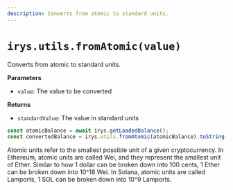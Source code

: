 ```yaml
---
description: Converts from atomic to standard units.
---
```



# `irys.utils.fromAtomic(value)`

Converts from atomic to standard units.

**Parameters**

<div className="-mt-6" />

-   `value`: The value to be converted

**Returns**

<div className="-mt-6" />

-   `standardValue`: The value in standard units

```js
const atomicBalance = await irys.getLoadedBalance();
const convertedBalance = irys.utils.fromAtomic(atomicBalance).toString();
```

<Callout type="info" emoji="ℹ️">
	Atomic units refer to the smallest possible unit of a given cryptocurrency. In Ethereum, atomic units are called
	Wei, and they represent the smallest unit of Ether. Similar to how 1 dollar can be broken down into 100 cents, 1
	Ether can be broken down into 10^18 Wei. In Solana, atomic units are called Lamports, 1 SOL can be broken down into
	10^9 Lamports.
</Callout>
